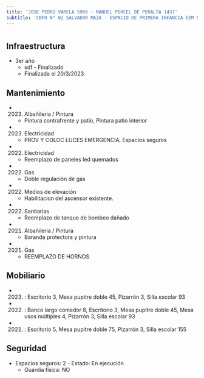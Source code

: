 ```yaml
---
title: 'JOSE PEDRO VARELA 5966 - MANUEL PORCEL DE PERALTA 1437'
subtitle: 'CBFO N° 02 SALVADOR MAZA - ESPACIO DE PRIMERA INFANCIA EEM Nº2 DE 17 - EEM N° 02/17° RUMANIA'
---
```


#
## Infraestructura

* 3er año 
    + sdf - Finalizado 
    + Finalizada el 20/3/2023 






## Mantenimiento

*  (2023) Albañileria / Pintura 
    + Pintura contrafrente y patio, Pintura patio interior

*  (2023) Electricidad 
    + PROV Y COLOC LUCES EMERGENCIA, Espacios seguros

*  (2022) Electricidad 
    + Reemplazo de paneles led quemados

*  (2022) Gas 
    + Doble regulación de gas

*  (2022) Medios de elevación 
    + Habilitacion del ascensor existente.

*  (2022) Sanitarias 
    + Reemplazo de tanque de bombeo dañado

*  (2021) Albañileria / Pintura 
    + Baranda protectora y pintura

*  (2021) Gas 
    + REEMPLAZO DE HORNOS





## Mobiliario

*  (2023) : Escritorio 3, Mesa pupitre doble 45, Pizarrón 3, Silla escolar 93 

*  (2022) : Banco largo comedor 8, Escritorio 3, Mesa pupitre doble 45, Mesa usos múltiples 4, Pizarrón 3, Silla escolar 93 

*  (2021) : Escritorio 5, Mesa pupitre doble 75, Pizarrón 3, Silla escolar 155 





## Seguridad

*  Espacios seguros: 2 - Estado: En ejecución 
    + Guardia física: NO



